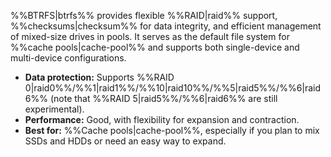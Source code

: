 %%BTRFS|btrfs%% provides flexible %%RAID|raid%% support, %%checksums|checksum%% for data integrity, and efficient management of mixed-size drives in pools. It serves as the default file system for %%cache pools|cache-pool%% and supports both single-device and multi-device configurations.

- **Data protection:** Supports %%RAID 0|raid0%%/%%1|raid1%%/%%10|raid10%%/%%5|raid5%%/%%6|raid6%% (note that %%RAID 5|raid5%%/%%6|raid6%% are still experimental).
- **Performance:** Good, with flexibility for expansion and contraction.
- **Best for:** %%Cache pools|cache-pool%%, especially if you plan to mix SSDs and HDDs or need an easy way to expand.
